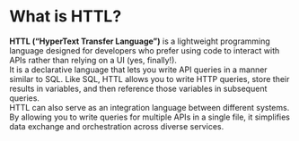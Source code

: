 
# What is HTTL?

**HTTL (“HyperText Transfer Language”)** is a lightweight programming language designed for developers who prefer using code to interact with APIs rather than relying on a UI (yes, finally!). 
<br />
It is a declarative language that lets you write API queries in a manner similar to SQL. Like SQL, HTTL allows you to write HTTP queries, store their results in variables, and then reference those variables in subsequent queries.
<br />
HTTL can also serve as an integration language between different systems. By allowing you to write queries for multiple APIs in a single file, it simplifies data exchange and orchestration across diverse services.
